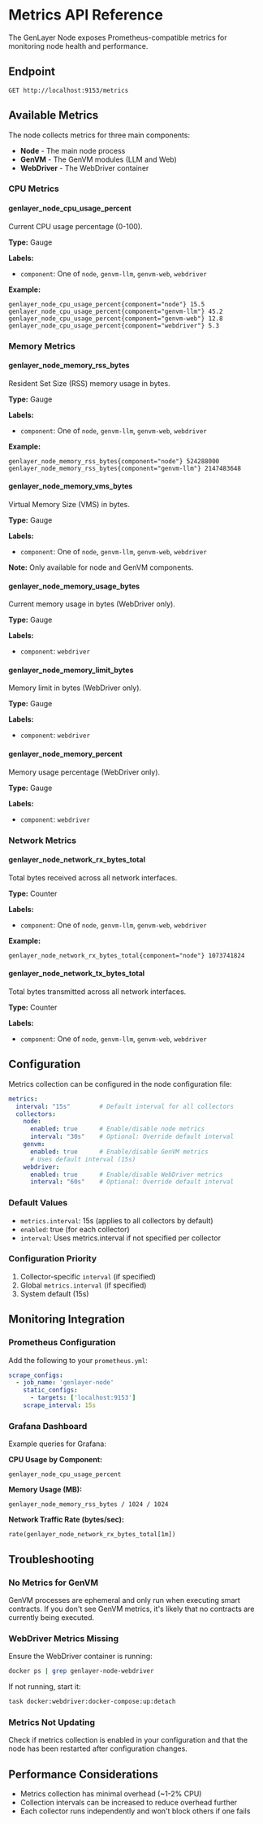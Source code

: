 # Metrics API Reference

The GenLayer Node exposes Prometheus-compatible metrics for monitoring node health and performance.

## Endpoint

```
GET http://localhost:9153/metrics
```

## Available Metrics

The node collects metrics for three main components:
- **Node** - The main node process
- **GenVM** - The GenVM modules (LLM and Web)
- **WebDriver** - The WebDriver container

### CPU Metrics

#### genlayer_node_cpu_usage_percent

Current CPU usage percentage (0-100).

**Type:** Gauge

**Labels:**
- `component`: One of `node`, `genvm-llm`, `genvm-web`, `webdriver`

**Example:**
```
genlayer_node_cpu_usage_percent{component="node"} 15.5
genlayer_node_cpu_usage_percent{component="genvm-llm"} 45.2
genlayer_node_cpu_usage_percent{component="genvm-web"} 12.8
genlayer_node_cpu_usage_percent{component="webdriver"} 5.3
```

### Memory Metrics

#### genlayer_node_memory_rss_bytes

Resident Set Size (RSS) memory usage in bytes.

**Type:** Gauge

**Labels:**
- `component`: One of `node`, `genvm-llm`, `genvm-web`, `webdriver`

**Example:**
```
genlayer_node_memory_rss_bytes{component="node"} 524288000
genlayer_node_memory_rss_bytes{component="genvm-llm"} 2147483648
```

#### genlayer_node_memory_vms_bytes

Virtual Memory Size (VMS) in bytes.

**Type:** Gauge

**Labels:**
- `component`: One of `node`, `genvm-llm`, `genvm-web`, `webdriver`

**Note:** Only available for node and GenVM components.

#### genlayer_node_memory_usage_bytes

Current memory usage in bytes (WebDriver only).

**Type:** Gauge

**Labels:**
- `component`: `webdriver`

#### genlayer_node_memory_limit_bytes

Memory limit in bytes (WebDriver only).

**Type:** Gauge

**Labels:**
- `component`: `webdriver`

#### genlayer_node_memory_percent

Memory usage percentage (WebDriver only).

**Type:** Gauge

**Labels:**
- `component`: `webdriver`

### Network Metrics

#### genlayer_node_network_rx_bytes_total

Total bytes received across all network interfaces.

**Type:** Counter

**Labels:**
- `component`: One of `node`, `genvm-llm`, `genvm-web`, `webdriver`

**Example:**
```
genlayer_node_network_rx_bytes_total{component="node"} 1073741824
```

#### genlayer_node_network_tx_bytes_total

Total bytes transmitted across all network interfaces.

**Type:** Counter

**Labels:**
- `component`: One of `node`, `genvm-llm`, `genvm-web`, `webdriver`

## Configuration

Metrics collection can be configured in the node configuration file:

```yaml
metrics:
  interval: "15s"        # Default interval for all collectors
  collectors:
    node:
      enabled: true      # Enable/disable node metrics
      interval: "30s"    # Optional: Override default interval
    genvm:
      enabled: true      # Enable/disable GenVM metrics
      # Uses default interval (15s)
    webdriver:
      enabled: true      # Enable/disable WebDriver metrics
      interval: "60s"    # Optional: Override default interval
```

### Default Values
- `metrics.interval`: 15s (applies to all collectors by default)
- `enabled`: true (for each collector)
- `interval`: Uses metrics.interval if not specified per collector

### Configuration Priority
1. Collector-specific `interval` (if specified)
2. Global `metrics.interval` (if specified)
3. System default (15s)

## Monitoring Integration

### Prometheus Configuration

Add the following to your `prometheus.yml`:

```yaml
scrape_configs:
  - job_name: 'genlayer-node'
    static_configs:
      - targets: ['localhost:9153']
    scrape_interval: 15s
```

### Grafana Dashboard

Example queries for Grafana:

**CPU Usage by Component:**
```promql
genlayer_node_cpu_usage_percent
```

**Memory Usage (MB):**
```promql
genlayer_node_memory_rss_bytes / 1024 / 1024
```

**Network Traffic Rate (bytes/sec):**
```promql
rate(genlayer_node_network_rx_bytes_total[1m])
```

## Troubleshooting

### No Metrics for GenVM

GenVM processes are ephemeral and only run when executing smart contracts. If you don't see GenVM metrics, it's likely that no contracts are currently being executed.

### WebDriver Metrics Missing

Ensure the WebDriver container is running:
```bash
docker ps | grep genlayer-node-webdriver
```

If not running, start it:
```bash
task docker:webdriver:docker-compose:up:detach
```

### Metrics Not Updating

Check if metrics collection is enabled in your configuration and that the node has been restarted after configuration changes.

## Performance Considerations

- Metrics collection has minimal overhead (~1-2% CPU)
- Collection intervals can be increased to reduce overhead further
- Each collector runs independently and won't block others if one fails
